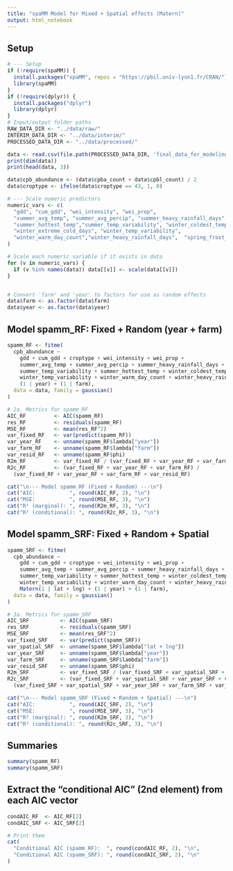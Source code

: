 ```yaml
---
title: "spaMM Model for Mixed + Spatial effects (Matern)"
output: html_notebook
---
```


## Setup

```r
# --- Setup
if (!require(spaMM)) {
  install.packages("spaMM", repos = "https://pbil.univ-lyon1.fr/CRAN/")
  library(spaMM)
}
if (!require(dplyr)) {
  install.packages("dplyr")
  library(dplyr)
}
# Input/output folder paths
RAW_DATA_DIR <- "../data/raw/"
INTERIM_DATA_DIR <- "../data/interim/"
PROCESSED_DATA_DIR <- "../data/processed/"
```


```r
data <- read.csv(file.path(PROCESSED_DATA_DIR, 'final_data_for_modeling.csv'))
print(dim(data))
print(head(data, 3))
```


```r
data$cpb_abundance <- (data$cpba_count + data$cpbl_count) / 2
data$croptype <- ifelse(data$croptype == 43, 1, 0)

# --- Scale numeric predictors
numeric_vars <- c(
  "gdd", "cum_gdd", "wei_intensity", "wei_prop",
  "summer_avg_temp", "summer_avg_percip", "summer_heavy_rainfall_days",
  "summer_hottest_temp","summer_temp_variability", "winter_coldest_temp",
  "winter_extreme_cold_days", "winter_temp_variability",
  "winter_warm_day_count","winter_heavy_rainfall_days",  "spring_frost_free_days"
)

# Scale each numeric variable if it exists in data
for (v in numeric_vars) {
  if (v %in% names(data)) data[[v]] <- scale(data[[v]])
}


# Convert 'farm' and 'year' to factors for use as random effects
data$farm <- as.factor(data$farm)
data$year <- as.factor(data$year)
```



## Model spamm_RF: Fixed + Random (year + farm)

```r
spamm_RF <- fitme(
  cpb_abundance ~
    gdd + cum_gdd + croptype + wei_intensity + wei_prop +
    summer_avg_temp + summer_avg_percip + summer_heavy_rainfall_days +
    summer_temp_variability + summer_hottest_temp + winter_coldest_temp + winter_extreme_cold_days +
    winter_temp_variability + winter_warm_day_count + winter_heavy_rainfall_days + spring_frost_free_days +
    (1 | year) + (1 | farm),
  data = data, family = gaussian()
)

# 2a. Metrics for spamm_RF
AIC_RF         <- AIC(spamm_RF)
res_RF         <- residuals(spamm_RF)
MSE_RF         <- mean(res_RF^2)
var_fixed_RF   <- var(predict(spamm_RF))
var_year_RF    <- unname(spamm_RF$lambda["year"])
var_farm_RF    <- unname(spamm_RF$lambda["farm"])
var_resid_RF   <- unname(spamm_RF$phi)
R2m_RF         <- var_fixed_RF / (var_fixed_RF + var_year_RF + var_farm_RF + var_resid_RF)
R2c_RF         <- (var_fixed_RF + var_year_RF + var_farm_RF) /
  (var_fixed_RF + var_year_RF + var_farm_RF + var_resid_RF)

cat("\n--- Model spamm_RF (Fixed + Random) ---\n")
cat("AIC:           ", round(AIC_RF, 2), "\n")
cat("MSE:           ", round(MSE_RF, 3), "\n")
cat("R² (marginal): ", round(R2m_RF, 3), "\n")
cat("R² (conditional): ", round(R2c_RF, 3), "\n")

```



## Model spamm_SRF: Fixed + Random + Spatial

```r
spamm_SRF <- fitme(
  cpb_abundance ~
    gdd + cum_gdd + croptype + wei_intensity + wei_prop +
    summer_avg_temp + summer_avg_percip + summer_heavy_rainfall_days +
    summer_temp_variability + summer_hottest_temp + winter_coldest_temp + winter_extreme_cold_days +
    winter_temp_variability + winter_warm_day_count + winter_heavy_rainfall_days + spring_frost_free_days +
    Matern(1 | lat + lng) + (1 | year) + (1 | farm),
  data = data, family = gaussian()
)

# 3a. Metrics for spamm_SRF
AIC_SRF          <- AIC(spamm_SRF)
res_SRF          <- residuals(spamm_SRF)
MSE_SRF          <- mean(res_SRF^2)
var_fixed_SRF    <- var(predict(spamm_SRF))
var_spatial_SRF  <- unname(spamm_SRF$lambda["lat + lng"])
var_year_SRF     <- unname(spamm_SRF$lambda["year"])
var_farm_SRF     <- unname(spamm_SRF$lambda["farm"])
var_resid_SRF    <- unname(spamm_SRF$phi)
R2m_SRF          <- var_fixed_SRF / (var_fixed_SRF + var_spatial_SRF + var_year_SRF + var_farm_SRF + var_resid_SRF)
R2c_SRF          <- (var_fixed_SRF + var_spatial_SRF + var_year_SRF + var_farm_SRF) /
  (var_fixed_SRF + var_spatial_SRF + var_year_SRF + var_farm_SRF + var_resid_SRF)

cat("\n--- Model spamm_SRF (Fixed + Random + Spatial) ---\n")
cat("AIC:           ", round(AIC_SRF, 2), "\n")
cat("MSE:           ", round(MSE_SRF, 3), "\n")
cat("R² (marginal): ", round(R2m_SRF, 3), "\n")
cat("R² (conditional): ", round(R2c_SRF, 3), "\n")

```



## Summaries

```r
summary(spamm_RF)
summary(spamm_SRF)
```


## Extract the “conditional AIC” (2nd element) from each AIC vector

```r
condAIC_RF  <- AIC_RF[2]
condAIC_SRF <- AIC_SRF[2]

# Print them
cat(
  "Conditional AIC (spamm_RF):  ", round(condAIC_RF, 2), "\n",
  "Conditional AIC (spamm_SRF): ", round(condAIC_SRF, 2), "\n"
)
```




